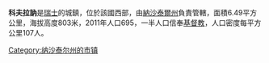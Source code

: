 '''科夫拉訥'''是[[瑞士|瑞士]]的城鎮，位於該國西部，由[[納沙泰爾州|納沙泰爾州]]負責管轄，面積6.49平方公里，海拔高度803米，2011年人口695，一半人口信奉[[基督教|基督教]]，人口密度每平方公里107人。

{{Switzerland-geo-stub}}
[[Category:纳沙泰尔州的市镇|Category:纳沙泰尔州的市镇]]